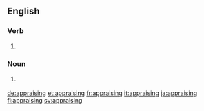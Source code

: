 ==English==

===Verb===
{{head|en|present participle}}

# {{present participle of|appraise|lang=en}}

===Noun===
{{en-noun}}

# {{cx|Scotland|legal|historical|lang=en}} {{alt form of|apprising|lang=en}}

[[de:appraising]]
[[et:appraising]]
[[fr:appraising]]
[[it:appraising]]
[[ja:appraising]]
[[fi:appraising]]
[[sv:appraising]]